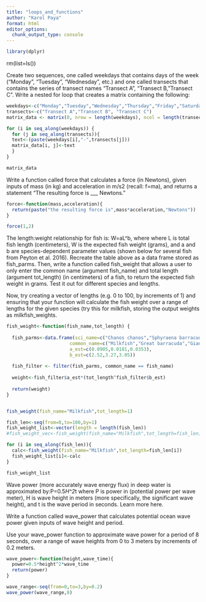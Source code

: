 ```yaml
---
title: "loops_and_functions"
author: "Karol Paya"
format: html
editor_options: 
  chunk_output_type: console
---
```

```r
library(dplyr)
```


rm(list=ls())

Create two sequences, one called weekdays that contains days of the week (“Monday”, “Tuesday”, “Wednesday”, etc.) and one called transects that contains the series of transect names “Transect A”, “Transect B,”Transect C”. Write a nested for loop that creates a matrix containing the following:


```r
weekdays<-c("Monday","Tuesday","Wednesday","Thursday","Friday","Saturday","Sunday")
transects<-c("Transect A","Transect B", "Transect C")
matrix_data <- matrix(0, nrow = length(weekdays), ncol = length(transects))

for (i in seq_along(weekdays)) {
  for (j in seq_along(transects)){
  text<-(paste(weekdays[i],"-",transects[j]))
  matrix_data[i, j]<-text
  }
}

matrix_data
```

Write a function called force that calculates a force (in Newtons), given inputs of mass (in kg) and acceleration in m/s2 (recall: f=ma), and returns a statement “The resulting force is ___ Newtons.”
```r

force<-function(mass,acceleration){
  return(paste("the resulting force is",mass*acceleration,"Newtons"))
}

force(1,2)
```


The length:weight relationship for fish is: W=aL^b, where where L is total fish length (centimeters), W is the expected fish weight (grams), and a and b are species-dependent parameter values 
(shown below for several fish from Peyton et al. 2016).
Recreate the table above as a data frame stored as fish_parms. Then, write a function called fish_weight that allows a user to only enter the common name (argument fish_name) and total length (argument tot_length) (in centimeters) of a fish, to return the expected fish weight in grams. Test it out for different species and lengths.

Now, try creating a vector of lengths (e.g. 0 to 100, by increments of 1) and ensuring that your function will calculate the fish weight over a range of lengths for the given species (try this for milkfish, storing the output weights as milkfish_weights.

```r
fish_weight<-function(fish_name,tot_length) {
  
  fish_parms<-data.frame(sci_name=c("Chanos chanos","Sphyraena barracuda","Caranx ignobilis"),
                       common_name=c("Milkfish","Great barracuda","Giant trevally"),
                       a_est=c(0.0905,0.0181,0.0353),
                       b_est=c(2.52,3.27,3.05))
  
  fish_filter <- filter(fish_parms, common_name == fish_name)
  
  weight<-fish_filter$a_est*(tot_length^fish_filter$b_est)
  
  return(weight)
}


fish_weight(fish_name="Milkfish",tot_length=1)
```

```r
fish_len<-seq(from=0,to=100,by=1)
fish_weight_list<-vector(length = length(fish_len))
#fish_weight_vec<-fish_weight(fish_name="Milkfish",tot_length=fish_len)

for (i in seq_along(fish_len)){
  calc<-fish_weight(fish_name="Milkfish",tot_length=fish_len[i])
  fish_weight_list[i]<-calc
}

fish_weight_list

```

Wave power (more accurately wave energy flux) in deep water is approximated by:P=0.5*H^2*t
where P is power in  (potential power per wave meter), 
H is wave height in meters (more specifically, the significant wave height), and 
t is the wave period in seconds. Learn more here.

Write a function called wave_power that calculates potential ocean wave power given inputs of wave height and period.

Use your wave_power function to approximate wave power for a period of 8 seconds, over a range of wave heights from 0 to 3 meters by increments of 0.2 meters.

```r
wave_power<-function(height,wave_time){
  power=0.5*height^2*wave_time
  return(power)
}

wave_range<-seq(from=0,to=3,by=0.2)
wave_power(wave_range,8)
```

